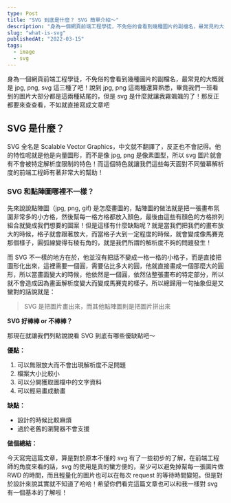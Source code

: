 ```yaml
---
type: Post
title: "SVG 到底是什麼？ SVG 簡單介紹～"
description: "身為一個網頁前端工程學徒，不免俗的會看到幾種圖片的副檔名，最常見的大概就是 jpg, png, svg 這三種了吧！說到 jpg, png 這兩種還算熟悉，畢竟我們一班看到的圖片大部分都是這兩種結尾的，但是 svg 是什麼就讓我霧颯颯的了！那反正都要來查查看，不如就直接寫成文章吧!"
slug: "what-is-svg"
publishedAt: "2022-03-15"
tags:
  - image
  - svg
---
```


身為一個網頁前端工程學徒，不免俗的會看到幾種圖片的副檔名，最常見的大概就是 jpg, png, svg 這三種了吧！說到 jpg, png 這兩種還算熟悉，畢竟我們一班看到的圖片大部分都是這兩種結尾的，但是 svg 是什麼就讓我霧颯颯的了！那反正都要來查查看，不如就直接寫成文章吧

## SVG 是什麼？

SVG 全名是 Scalable Vector Graphics，中文就不翻譯了，反正也不會記得。他的特性呢就是他是向量圖形，而不是像 jpg, png 是像素圖型，所以 svg 圖片就會有不會被特定解析度限制的特色！而這個特色就讓我們這些每天面對不同螢幕解析度的前端工程師有著非常大的幫助！

### SVG 和點陣圖哪裡不一樣？

先來說說點陣圖（jpg, png, gif) 是怎麼畫圖的，點陣圖的做法就是把一張畫布氛圍非常多的小方格，然後幫每一格方格都放入顏色，最後由這些有顏色的方格排列組合就變成我們想要的圖案！但是這樣有什麼缺點呢？就是當我們把我們的畫布放大的時候，格子就會跟著放大，而當格子大到一定程度的時候，就會變成像馬賽克那個樣子，圓弧線變得有稜有角的，就是我們所謂的解析度不夠的問題發生！

而 SVG 不一樣的地方在於，他並沒有把話不變成一格一格的小格子，而是直接把圖形化出來，這裡需要一個圓，需要佔比多大的圓，他就直接畫成一個那麼大的圓形，所以當畫面變大的時候，他依然是一個圓，依然佔整張畫布的特定部分，所以就不會造成因為畫面解析度變大而變成馬賽克的樣子。所以總歸用一句抽象但是又蠻對的話說就是：

> SVG 是把圖片畫出來，而其他點陣圖則是把圖片拼出來

**SVG 好棒棒 or 不棒棒？**

那現在就讓我們列點說說看 SVG 到底有哪些優缺點吧～

**優點：**

1. 可以無限放大而不會出現解析度不足問題
2. 檔案大小比較小
3. 可以分開獲取圖檔中的文字資料
4. 可以輕易畫成動畫

**缺點：**

- 設計的時候比較麻煩
- 過於老舊的瀏覽器不會支援

**做個總結：**

今天寫完這篇文章，算是對於原本不懂的 svg 有了一些初步的了解，在前端工程師的角度來看的話，svg 的使用是真的蠻方便的，至少可以避免掉幫每一張圖片做 RWD 的時間，而且輕量化的圖片也可以在每次 request 的等待時間變短。但是對於設計來說其實就不知道了哈哈！希望你們看完這篇文章也可以和我一樣對 svg 有一個基本的了解啦！
